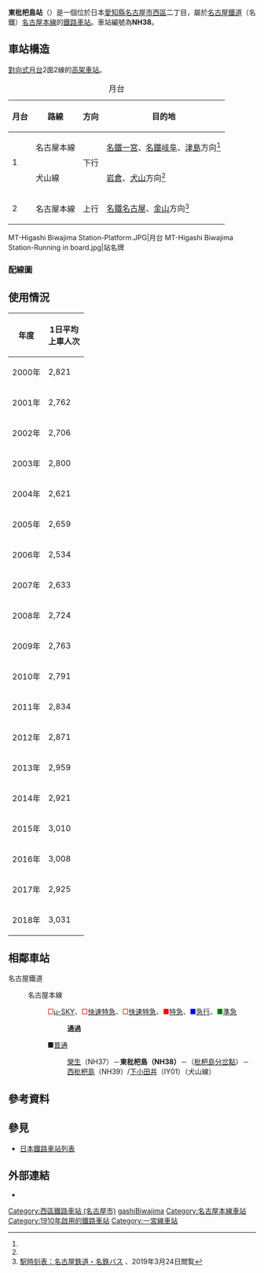 {{日本車站資訊
|公司色 = #f33
|站名 = 東枇杷島站
|圖片 = MT-Higashi Biwajima Station-Building 2.jpg
|圖片說明 = 東枇杷島站站舍
|日文原名 = 東枇杷島
|平假名 = ひがしびわじま
|羅馬拼音 = HIGASHI-BIWAJIMA
|所在地 = {{JPN}}[[愛知縣|愛知縣]][[名古屋市|名古屋市]][[西區_(名古屋市)|西區]]{{link-ja|枇杷島 (名古屋市)|枇杷島 (名古屋市)|枇杷島}}二丁目14番1號
|座標 = {{coord|35|11|23|N|136|52|13|E|type:railwaystation_region:JP-24|display=inline,title}}
|車站構造 = [[高架車站|高架車站]]
|月台配置 = 2面2線
|啟用年月日 = 1912年（[[明治|明治]]45年）3月29日
|廢站年月日 = 
|乘客人數 = 3,031
|上下車人次 = 
|統計年度 = 2018
|轉車 = 
|備註 = [[無人站|無人站]]
|全寬備註 = 
|adjacent = {{Adjacent stations|system=名古屋鐵道
|line1=NH|left1=榮生|right1=西枇杷島|note-left1=NH37<br />0.8km|note-mid1={{名鐵車站編號|NH|38}}<br />距離[[豐橋站|豐橋]]70.7km|note-right1=NH39<br />0.9km
|line2=IY|through-left2=[[名古屋本線|名古屋本線]]|right2=下小田井|note-mid2={{名鐵車站編號|NH|38}}<br />距離[[枇杷島分岔點|枇杷島分岔點]]0.6km|note-right2=IY01<br />1.6km}}
}}
'''東枇杷島站'''（{{jpn|j=東枇杷島駅|hg=ひがしびわじまえき|rm=Higashi-Biwajima eki|f=y}}）是一個位於日本[[愛知縣|愛知縣]][[名古屋市|名古屋市]][[西區_(名古屋市)|西區]]{{link-ja|枇杷島 (名古屋市)|枇杷島 (名古屋市)|枇杷島}}二丁目，屬於[[名古屋鐵道|名古屋鐵道]]（名鐵）[[名古屋本線|名古屋本線]]的[[鐵路車站|鐵路車站]]。車站編號為'''NH38'''。

== 車站構造 ==
[[對向式月台|對向式月台]]2面2線的[[高架車站|高架車站]]。

{| class="wikitable"
|+ 月台
|-
! nowrap="nowrap" |月台<!-- 事業者側による呼称 -->!!路線!! nowrap="nowrap" |方向!!目的地
|-
! rowspan="2" nowrap="nowrap" | 1
| nowrap="nowrap" | {{名鐵車站編號|NH}} 名古屋本線
| style="text-align:center" rowspan="2" nowrap="nowrap" | 下行
| [[名鐵一宮站|名鐵一宮]]、[[名鐵岐阜站|名鐵岐阜]]、[[津島站|津島]]方向<ref name=方面/>
|-
| nowrap="nowrap" | {{名鐵車站編號|IY}} 犬山線
| [[岩倉站_(愛知縣)|岩倉]]、[[犬山站|犬山]]方向<ref name=方面/>
|-
! nowrap="nowrap" | 2
| nowrap="nowrap" | {{名鐵車站編號|NH}} 名古屋本線
| style="text-align:center"nowrap="nowrap" | 上行
| [[名鐵名古屋站|名鐵名古屋]]、[[金山站_(愛知縣)|金山]]方向<ref name=方面>[http://trainbus.meitetsu.co.jp/pc/T2?sf=%E6%9D%B1%E6%9E%87%E6%9D%B7%E5%B3%B6&rsf=4550-%E6%9D%B1%E6%9E%87%E6%9D%B7%E5%B3%B6 駅時刻表：名古屋鉄道・名鉄バス] {{Wayback|url=http://trainbus.meitetsu.co.jp/pc/T2?sf=%E6%9D%B1%E6%9E%87%E6%9D%B7%E5%B3%B6&rsf=4550-%E6%9D%B1%E6%9E%87%E6%9D%B7%E5%B3%B6 |date=20210520061040 }}、2019年3月24日閲覧</ref>
|}

<gallery widths="170px">
MT-Higashi Biwajima Station-Platform.JPG|月台
MT-Higashi Biwajima Station-Running in board.jpg|站名牌
</gallery>
=== 配線圖 ===
{{車站配線圖|type=LD22-1
|title=東枇杷島站 構內配線略圖
|width=170px
|left=名古屋方向
|right=岐阜、<br />犬山方向
|source=<ref>[[電気車研究会|電気車研究会]]、『[[鉄道ピクトリアル|鉄道ピクトリアル]]』通巻第816号 2009年3月 臨時増刊号 「特集 - 名古屋鉄道」、巻末折込「名古屋鉄道 配線略図」</ref>
|note=}}

== 使用情況 ==
{| class="wikitable" style="text-align:right;"
|-
! 年度 !! 1日平均<br/>上車人次<!--年間乗車人員/年間日数365or366(小数点以下は四捨五入)-->
|-
|2000年
|2,821
|-
|2001年
|2,762
|-
|2002年
|2,706
|-
|2003年<!--366日-->
|2,800
|-
|2004年
|2,621
|-
|2005年
|2,659
|-
|2006年
|2,534
|-
|2007年<!--366日-->
|2,633
|-
|2008年
|2,724
|-
|2009年
|2,763
|-
|2010年
|2,791
|-
|2011年<!--366日-->
|2,834
|-
|2012年
|2,871
|-
|2013年
|2,959
|-
|2014年
|2,921
|-
|2015年<!--366日-->
|3,010
|-
|2016年
|3,008
|-
|2017年
|2,925
|-
|2018年
|3,031
|}
== 相鄰車站 ==
; 名古屋鐵道
: {{名鐵車站編號|NH}} 名古屋本線
:: <span style="color:red">□</span>[[名鐵特急|μ-SKY]]、<span style="color:red">□</span>[[名鐵特急|快速特急]]、<span style="color:red">□</span>[[名鐵特急|快速特急]]、<span style="color:red">■</span>[[名鐵特急|特急]]、<span style="color:blue">■</span>[[急行列車|急行]]、<span style="color:green">■</span>[[準急列車|準急]]
::: '''通過'''
:: ■[[普通列車|普通]]
::: [[榮生站|榮生]]（NH37）－'''東枇杷島（NH38）'''－（[[枇杷島分岔點|枇杷島分岔點]]）－[[西枇杷島站|西枇杷島]]（NH39）/[[下小田井站|下小田井]]（IY01）（犬山線）

== 參考資料 ==
{{reflist}}

== 參見 ==
{{commonscat|Higashi-Biwajima Station}}
* [[日本鐵路車站列表|日本鐵路車站列表]]

== 外部連結 ==
* {{外部連結/名古屋鐵道車站|01|1212|東枇杷島}}

{{名古屋本線}}
{{犬山線}}
{{一宮線|mode=1}}
{{DEFAULTSORT:Higashi-Biwajima}}
[[Category:西區鐵路車站_(名古屋市)|Category:西區鐵路車站 (名古屋市)]]
[[Category:日本鐵路車站_Hi|gashiBiwajima]]
[[Category:名古屋本線車站|Category:名古屋本線車站]]
[[Category:1910年啟用的鐵路車站|Category:1910年啟用的鐵路車站]]
[[Category:一宮線車站|Category:一宮線車站]]